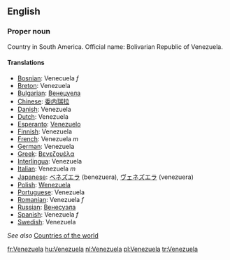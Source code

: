 ==English==

===Proper noun===

Country in South America. Official name: Bolivarian Republic of Venezuela.

====Translations====

*[[Bosnian]]: Venecuela ''f''
*[[Breton]]: Venezuela
*[[Bulgarian]]: [[Венецуела]]
*[[Chinese]]: [[委内瑞拉]]
*[[Danish]]: Venezuela
*[[Dutch]]: Venezuela
*[[Esperanto]]: [[Venezuelo]]
*[[Finnish]]: Venezuela
*[[French]]: Venezuela ''m''
*[[German]]: Venezuela
*[[Greek]]: [[Βενεζουέλα]]
*[[Interlingua]]: Venezuela
*[[Italian]]: Venezuela ''m''
*[[Japanese]]: [[ベネズエラ]] (benezuera), [[ヴェネズエラ]] (venezuera)
*[[Polish]]: [[Wenezuela]]
*[[Portuguese]]: Venezuela
*[[Romanian]]: Venezuela ''f''
*[[Russian]]: [[Венесуэла]]
*[[Spanish]]: Venezuela ''f''
*[[Swedish]]: Venezuela

''See also'' [[Countries of the world]]

[[fr:Venezuela]]
[[hu:Venezuela]]
[[nl:Venezuela]]
[[pl:Venezuela]]
[[tr:Venezuela]]